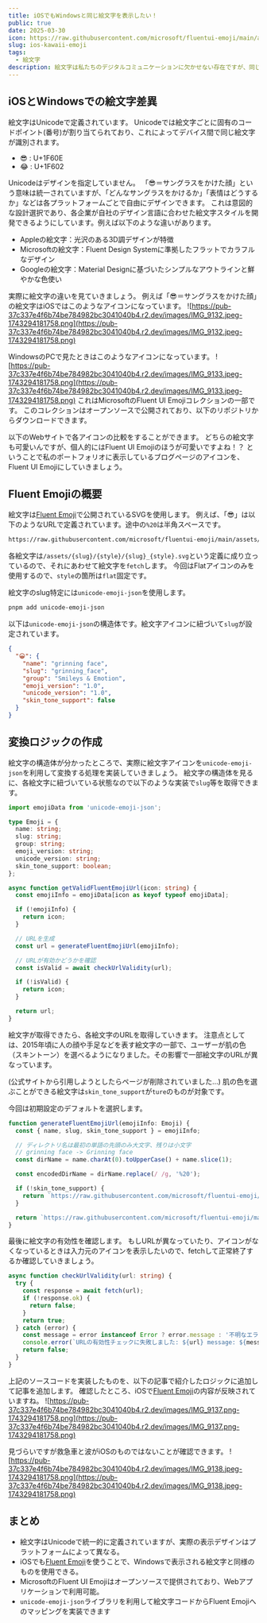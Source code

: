 ```yaml
---
title: iOSでもWindowsと同じ絵文字を表示したい！
public: true
date: 2025-03-30
icon: https://raw.githubusercontent.com/microsoft/fluentui-emoji/main/assets/Smiling%20face%20with%20halo/Flat/smiling_face_with_halo_flat.svg
slug: ios-kawaii-emoji
tags: 
  - 絵文字
description: 絵文字は私たちのデジタルコミュニケーションに欠かせない存在ですが、同じ絵文字コードでもOSによって見た目が大きく異なります。例えば「🫠」（溶ける顔）や「😎」（サングラスの顔）は、iOSとWindowsで全く異なるデザインです。本記事では、Webアプリケーション上でOSに関係なく統一した絵文字表示を実現するため、MicrosoftのFluent UI Emojiを使った実装方法を解説します。
---
```



## iOSとWindowsでの絵文字差異

絵文字はUnicodeで定義されています。
Unicodeでは絵文字ごとに固有のコードポイント(番号)が割り当てられており、これによってデバイス間で同じ絵文字が識別されます。
- 😎 : U+1F60E
- 😂 : U+1F602

Unicodeはデザインを指定していません。
「😎＝サングラスをかけた顔」という意味は統一されていますが、「どんなサングラスをかけるか」「表情はどうするか」などは各プラットフォームごとで自由にデザインできます。
これは意図的な設計選択であり、各企業が自社のデザイン言語に合わせた絵文字スタイルを開発できるようにしています。例えば以下のような違いがあります。
- Appleの絵文字：光沢のある3D調デザインが特徴
- Microsoftの絵文字：Fluent Design Systemに準拠したフラットでカラフルなデザイン
- Googleの絵文字：Material Designに基づいたシンプルなアウトラインと鮮やかな色使い

実際に絵文字の違いを見ていきましょう。
例えば「😎＝サングラスをかけた顔」の絵文字はiOSではこのようなアイコンになっています。
![https://pub-37c337e4f6b74be784982bc3041040b4.r2.dev/images/IMG_9132.jpeg-1743294181758.png](https://pub-37c337e4f6b74be784982bc3041040b4.r2.dev/images/IMG_9132.jpeg-1743294181758.png)

WindowsのPCで見たときはこのようなアイコンになっています。
![https://pub-37c337e4f6b74be784982bc3041040b4.r2.dev/images/IMG_9133.jpeg-1743294181758.png](https://pub-37c337e4f6b74be784982bc3041040b4.r2.dev/images/IMG_9133.jpeg-1743294181758.png)
これはMicrosoftのFluent UI Emojiコレクションの一部です。
このコレクションはオープンソースで公開されており、以下のリポジトリからダウンロードできます。

<LinkPreview url="https://github.com/microsoft/fluentui-emoji" />

以下のWebサイトで各アイコンの比較をすることができます。
<LinkPreview url="https://fluentemoji.com/" />
どちらの絵文字も可愛いんですが、個人的にはFluent UI Emojiのほうが可愛いですよね！？
ということで私のポートフォリオに表示しているブログページのアイコンを、Fluent UI Emojiにしていきましょう。

## Fluent Emojiの概要

絵文字は[Fluent Emoji](https://fluentemoji.com/)で公開されているSVGを使用します。
例えば、「😎」は以下のようなURLで定義されています。途中の`%20`は半角スペースです。

```bash
https://raw.githubusercontent.com/microsoft/fluentui-emoji/main/assets/Smiling%20face%20with%20sunglasses/Flat/smiling_face_with_sunglasses_flat.svg"
```

各絵文字は`/assets/{slug}/{style}/{slug}_{style}.svg`という定義に成り立っているので、それにあわせて絵文字を`fetch`します。
今回はFlatアイコンのみを使用するので、`style`の箇所は`flat`固定です。

絵文字のslug特定には`unicode-emoji-json`を使用します。

```bash
pnpm add unicode-emoji-json
```

以下は`unicode-emoji-json`の構造体です。絵文字アイコンに紐づいて`slug`が設定されています。

```json
{
  "😀": {
    "name": "grinning face",
    "slug": "grinning_face",
    "group": "Smileys & Emotion",
    "emoji_version": "1.0",
    "unicode_version": "1.0",
    "skin_tone_support": false
  }
}
```


## 変換ロジックの作成

絵文字の構造体が分かったところで、実際に絵文字アイコンを`unicode-emoji-json`を利用して変換する処理を実装していきましょう。
絵文字の構造体を見るに、各絵文字に紐づいている状態なので以下のような実装で`slug`等を取得できます。

```typescript
import emojiData from 'unicode-emoji-json';

type Emoji = {
  name: string;
  slug: string;
  group: string;
  emoji_version: string;
  unicode_version: string;
  skin_tone_support: boolean;
};

async function getValidFluentEmojiUrl(icon: string) {
  const emojiInfo = emojiData[icon as keyof typeof emojiData];

  if (!emojiInfo) {
    return icon;
  }

  // URLを生成
  const url = generateFluentEmojiUrl(emojiInfo);

  // URLが有効かどうかを確認
  const isValid = await checkUrlValidity(url);

  if (!isValid) {
    return icon;
  }

  return url;
}
```

絵文字が取得できたら、各絵文字のURLを取得していきます。
注意点としては、2015年頃に人の顔や手足などを表す絵文字の一部で、ユーザーが肌の色（スキントーン）を選べるようになりました。その影響で一部絵文字のURLが異なっています。

(公式サイトから引用しようとしたらページが削除されていました…)
<LinkPreview url="https://internet.watch.impress.co.jp/docs/news/697088.html" />
肌の色を選ぶことができる絵文字は`skin_tone_support`が`ture`のものが対象です。

今回は初期設定のデフォルトを選択します。

```typescript
function generateFluentEmojiUrl(emojiInfo: Emoji) {
  const { name, slug, skin_tone_support } = emojiInfo;

  // ディレクトリ名は最初の単語の先頭のみ大文字、残りは小文字
  // grinning face -> Grinning face
  const dirName = name.charAt(0).toUpperCase() + name.slice(1);

  const encodedDirName = dirName.replace(/ /g, '%20');

  if (!skin_tone_support) {
    return `https://raw.githubusercontent.com/microsoft/fluentui-emoji/main/assets/${encodedDirName}/Flat/${slug}_flat.svg`;
  }

  return `https://raw.githubusercontent.com/microsoft/fluentui-emoji/main/assets/${encodedDirName}/Default/Flat/${slug}_flat_default.svg`;
}
```


最後に絵文字の有効性を確認します。
もしURLが異なっていたり、アイコンがなくなっているときは入力元のアイコンを表示したいので、fetchして正常終了するか確認していきましょう。

```typescript
async function checkUrlValidity(url: string) {
  try {
    const response = await fetch(url);
    if (!response.ok) {
      return false;
    }
    return true;
  } catch (error) {
    const message = error instanceof Error ? error.message : '不明なエラー';
    console.error(`URLの有効性チェックに失敗しました: ${url} message: ${message}`);
    return false;
  }
}
```


上記のソースコードを実装したものを、以下の記事で紹介したロジックに追加して記事を追加します。
<LinkPreview url="https://suntory-n-water.com/blog/messaging-api-github-pr" />
確認したところ、iOSで[Fluent Emoji](https://fluentemoji.com/)の内容が反映されていますね。
![https://pub-37c337e4f6b74be784982bc3041040b4.r2.dev/images/IMG_9137.png-1743294181758.png](https://pub-37c337e4f6b74be784982bc3041040b4.r2.dev/images/IMG_9137.png-1743294181758.png)

見づらいですが救急車と波がiOSのものではないことが確認できます。
![https://pub-37c337e4f6b74be784982bc3041040b4.r2.dev/images/IMG_9138.jpeg-1743294181758.png](https://pub-37c337e4f6b74be784982bc3041040b4.r2.dev/images/IMG_9138.jpeg-1743294181758.png)

## まとめ

- 絵文字はUnicodeで統一的に定義されていますが、実際の表示デザインはプラットフォームによって異なる。
- iOSでも[Fluent Emoji](https://fluentemoji.com/)を使うことで、Windowsで表示される絵文字と同様のものを使用できる。
- MicrosoftのFluent UI Emojiはオープンソースで提供されており、Webアプリケーションで利用可能。
- `unicode-emoji-json`ライブラリを利用して絵文字コードからFluent Emojiへのマッピングを実装できます
